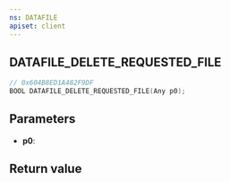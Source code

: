 ```yaml
---
ns: DATAFILE
apiset: client
---
```

## DATAFILE_DELETE_REQUESTED_FILE

```c
// 0x604B8ED1A482F9DF
BOOL DATAFILE_DELETE_REQUESTED_FILE(Any p0);
```


## Parameters
* **p0**:

## Return value